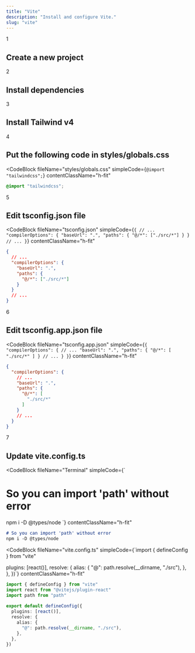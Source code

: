 ```yaml
---
title: "Vite"
description: "Install and configure Vite."
slug: "vite"
---
```


<div>

<div className="relative">

<div className="absolute flex h-9 w-9 select-none items-center justify-center rounded-full border-[3px] border-background bg-neutral-300 dark:bg-neutral-800">
	<span className="font-semibold text-primary">1</span>
</div>

<div className="ml-[1.1rem] border-l border-neutral-200 dark:border-neutral-900">
	<div className="space-y-4 pb-10 pl-8 pt-1">
		<h2 className="font-medium text-primary">
			Create a new project
		</h2>
		<CommandBlock 
			npmCommand="npm create vite@latest" 
			pnpmCommand="pnpm create vite" 
			yarnCommand="yarn create vite" 
			bunCommand="bun create vite" 
		/>
	</div>
</div>

</div>

<div className="relative">
<div className="absolute flex h-9 w-9 select-none items-center justify-center rounded-full border-[3px] border-background bg-neutral-300 dark:bg-neutral-800">
	<span className="font-semibold text-primary">2</span>
</div>
<div className="ml-[1.1rem] border-l border-neutral-200 dark:border-neutral-900">
<div className="space-y-4 pb-10 pl-8 pt-1">

<h2 className="font-medium text-primary">
	Install dependencies
</h2>

<CommandBlock
	npmCommand="cd my-app && npm i" 
	pnpmCommand="cd my-app && pnpm i" 
	yarnCommand="cd my-app && yarn" 
	bunCommand="cd my-app && bun install" 
/>

</div>

</div>

</div>

<div className="relative">

<div className="absolute flex h-9 w-9 select-none items-center justify-center rounded-full border-[3px] border-background bg-neutral-300 dark:bg-neutral-800">
	<span className="font-semibold text-primary">3</span>
</div>

<div className="ml-[1.1rem] border-l border-neutral-200 dark:border-neutral-900">

<div className="space-y-4 pb-10 pl-8 pt-1">

<h2 className="font-medium text-primary">Install Tailwind v4</h2>

<CommandBlock
	npmCommand="npm i tailwindcss @tailwindcss/vite" 
	pnpmCommand="pnpm i tailwindcss @tailwindcss/vite" 
	yarnCommand="yarn add tailwindcss @tailwindcss/vite" 
	bunCommand="bun install tailwindcss @tailwindcss/vite" 
/>

</div>

</div>

</div>

<div className="relative">

<div className="absolute flex h-9 w-9 select-none items-center justify-center rounded-full border-[3px] border-background bg-neutral-300 dark:bg-neutral-800">
	<span className="font-semibold text-primary">4</span>
</div>

<div className="ml-[1.1rem] border-l border-neutral-200 dark:border-neutral-900">

<div className="space-y-4 pb-10 pl-8 pt-1">

<h2 className="font-medium text-primary">Put the following code in <CodeHighlight>styles/globals.css</CodeHighlight></h2>

<CodeBlock
	fileName="styles/globals.css"
	simpleCode={`@import "tailwindcss";`}
	contentClassName="h-fit"
>
```css
@import "tailwindcss";
```

</CodeBlock>

</div>

</div>

</div>

<div className="relative">
<div className="absolute flex h-9 w-9 select-none items-center justify-center rounded-full border-[3px] border-background bg-neutral-300 dark:bg-neutral-800">
	<span className="font-semibold text-primary">5</span>
</div>
<div className="ml-[1.1rem] border-l border-neutral-200 dark:border-neutral-900">

<div className="space-y-4 pb-10 pl-8 pt-1">

<h2 className="font-medium text-primary">Edit <CodeHighlight>tsconfig.json</CodeHighlight> file</h2>

<CodeBlock
	fileName="tsconfig.json"
	simpleCode={`
{
  // ...
  "compilerOptions": {
    "baseUrl": ".",
    "paths": {
      "@/*": ["./src/*"]
    }
  }
	// ...
}
	`}
	contentClassName="h-fit"
>

```json
{
  // ...
  "compilerOptions": {
    "baseUrl": ".",
    "paths": {
      "@/*": ["./src/*"]
    }
  }
  // ...
}
```

</CodeBlock>

</div>

</div>

</div>

<div className="relative">

<div className="absolute flex h-9 w-9 select-none items-center justify-center rounded-full border-[3px] border-background bg-neutral-300 dark:bg-neutral-800">
	<span className="font-semibold text-primary">6</span>
</div>

<div className="ml-[1.1rem] border-l border-neutral-200 dark:border-neutral-900">

<div className="space-y-4 pb-10 pl-8 pt-1">
<h2 className="font-medium text-primary">Edit <CodeHighlight>tsconfig.app.json</CodeHighlight> file</h2>

<CodeBlock
	fileName="tsconfig.app.json"
	simpleCode={`
{
  "compilerOptions": {
    // ...
    "baseUrl": ".",
    "paths": {
      "@/*": [
        "./src/*"
      ]
    }
    // ...
  }
}
	`}
	contentClassName="h-fit"
>

```json
{
  "compilerOptions": {
    // ...
    "baseUrl": ".",
    "paths": {
      "@/*": [
        "./src/*"
      ]
    }
    // ...
  }
}
```

</CodeBlock>

</div>

</div>

</div>

<div className="relative">

<div className="absolute flex h-9 w-9 select-none items-center justify-center rounded-full border-[3px] border-background bg-neutral-300 dark:bg-neutral-800">
	<span className="font-semibold text-primary">7</span>
</div>

<div className="ml-[1.1rem] border-l border-neutral-200 dark:border-neutral-900">

<div className="space-y-4 pl-8 pt-1">

<h2 className="font-medium text-primary">
	Update <CodeHighlight>vite.config.ts</CodeHighlight>
</h2>

<div className="space-y-3.5">

<CodeBlock
	fileName="Terminal"
	simpleCode={`
# So you can import 'path' without error

npm i -D @types/node
	`}
	contentClassName="h-fit"
>

```md
# So you can import 'path' without error
npm i -D @types/node
```

</CodeBlock>

<CodeBlock
	fileName="vite.config.ts"
	simpleCode={`import { defineConfig } from "vite"
 
  plugins: [react()],
  resolve: {
    alias: {
      "@": path.resolve(__dirname, "./src"),
    },
  },
})`}
	contentClassName="h-fit"
>

```ts
import { defineConfig } from "vite"
import react from "@vitejs/plugin-react"
import path from "path"
 
export default defineConfig({
  plugins: [react()],
  resolve: {
    alias: {
      "@": path.resolve(__dirname, "./src"),
    },
  },
})
```

</CodeBlock>

</div>

</div>

</div>

</div>

</div>
